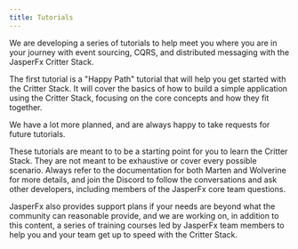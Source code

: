 ```yaml
---
title: Tutorials
---
```



We are developing a series of tutorials to help meet you where you are in your journey with event sourcing, CQRS, and distributed messaging with the JasperFx Critter Stack.

The first tutorial is a "Happy Path" tutorial that will help you get started with the Critter Stack. It will cover the basics of how to build a simple application using the Critter Stack, focusing on the core concepts and how they fit together.

We have a lot more planned, and are always happy to take requests for future tutorials.

These tutorials are meant to to be a starting point for you to learn the Critter Stack. They are not meant to be exhaustive or cover every possible scenario. Always refer to the documentation for both Marten and Wolverine for more details, and join the Discord to follow the conversations and ask other developers, including members of the JasperFx core team questions.

JasperFx also provides support plans if your needs are beyond what the community can reasonable provide, and we are working on, in addition to this content, a series of training courses led by JasperFx team members to help you and your team get up to speed with the Critter Stack.


<LinkCard
  title="Getting Started"
  href="/tutorials/intro/01-get-started/"
  description="Here is the first tutorial in our series. This is a great place to start if you are new to the Critter Stack, or if you have only used portions of it in the past. The emphasis here is the full stack for building APIs.
"
/>